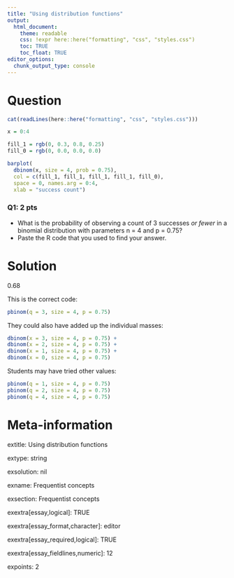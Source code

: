 ```yaml
---
title: "Using distribution functions"
output:  
  html_document:
    theme: readable
    css: !expr here::here("formatting", "css", "styles.css")
    toc: TRUE
    toc_float: TRUE
editor_options: 
  chunk_output_type: console
---
```



Question
========

```r
cat(readLines(here::here("formatting", "css", "styles.css")))
```

```r
x = 0:4

fill_1 = rgb(0, 0.3, 0.8, 0.25)
fill_0 = rgb(0, 0.0, 0.0, 0.0)

barplot(
  dbinom(x, size = 4, prob = 0.75), 
  col = c(fill_1, fill_1, fill_1, fill_1, fill_0), 
  space = 0, names.arg = 0:4,
  xlab = "success count")


```


<div class="questionborder">
### Q1: 2 pts

- What is the probability of observing a count of 3 successes *or fewer* in a binomial distribution with parameters n = 4 and p = 0.75?
- Paste the R code that you used to find your answer.

</div>


Solution
========

0.68

This is the correct code:
```r
pbinom(q = 3, size = 4, p = 0.75)
```


They could also have added up the individual masses:
```r
dbinom(x = 3, size = 4, p = 0.75) +
dbinom(x = 2, size = 4, p = 0.75) +
dbinom(x = 1, size = 4, p = 0.75) +
dbinom(x = 0, size = 4, p = 0.75)
```



Students may have tried other values:
```r
pbinom(q = 1, size = 4, p = 0.75)
pbinom(q = 2, size = 4, p = 0.75)
pbinom(q = 4, size = 4, p = 0.75)
```





Meta-information
================

extitle: Using distribution functions

extype: string

exsolution: nil

exname: Frequentist concepts

exsection: Frequentist concepts

exextra[essay,logical]: TRUE

exextra[essay_format,character]: editor

exextra[essay_required,logical]: TRUE

exextra[essay_fieldlines,numeric]: 12

expoints: 2

